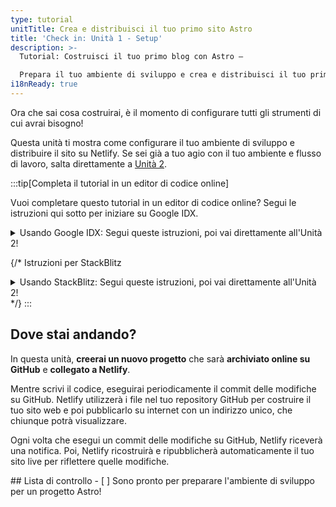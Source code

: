 ```yaml
---
type: tutorial
unitTitle: Crea e distribuisci il tuo primo sito Astro
title: 'Check in: Unità 1 - Setup'
description: >-
  Tutorial: Costruisci il tuo primo blog con Astro —

  Prepara il tuo ambiente di sviluppo e crea e distribuisci il tuo primo sito Astro
i18nReady: true
---
```


Ora che sai cosa costruirai, è il momento di configurare tutti gli strumenti di cui avrai bisogno! 

Questa unità ti mostra come configurare il tuo ambiente di sviluppo e distribuire il sito su Netlify. Se sei già a tuo agio con il tuo ambiente e flusso di lavoro, salta direttamente a [Unità 2](/it/tutorial/2-pages/).

:::tip[Completa il tutorial in un editor di codice online]

Vuoi completare questo tutorial in un editor di codice online? Segui le istruzioni qui sotto per iniziare su Google IDX.

<details>
<summary>Usando Google IDX: Segui queste istruzioni, poi vai direttamente all'Unità 2!</summary>

**Configura IDX**

<Steps>
1. Segui il link esterno per [aprire il template "Empty Project" in un nuovo spazio di lavoro su IDX](https://astro.new/minimal?on=idx).

2. Segui il prompt per effettuare il login con il tuo account Google, se non sei già loggato.

3. Inserisci un nome per il tuo progetto se vuoi cambiarlo dal nome predefinito "Empty Project". Clicca su **Crea**.

4. Aspetta che lo spazio di lavoro venga creato. Questo potrebbe richiedere 30 - 60 secondi. Se tutto va bene, vedrai il progetto Astro caricato nell'editor di codice online.

5. Aspetta che IDX esegua due script: uno per installare Astro e un altro per avviare il server di sviluppo. Nota che potresti vedere brevemente un messaggio che indica che lo spazio di lavoro "non ha trovato Astro", se lo spazio di lavoro si carica prima che Astro abbia finito di installarsi. Questo messaggio può essere ignorato e cancellato se non si risolve da solo.
</Steps>

**Apporta una modifica**

Se tutto va bene, dovresti vedere il codice del file `src/pages/index.astro` aperto in modalità split screen con un'anteprima dal vivo del sito web. Segui le istruzioni per ["Scrivere la tua prima linea di Astro"](/it/tutorial/1-setup/3/) per fare una modifica a questo file.

**Crea un Repository su GitHub**

<Steps>
1. Naviga sull'elemento di navigazione "Controllo Sorgente" nel menu verticale, oppure aprilo con <kbd>CTRL + SHIFT + G</kbd>. 

2. Seleziona l'opzione per Pubblicare su GitHub. Questo creerà un nuovo repository nel tuo account GitHub.
3. Segui le istruzioni per effettuare il login nel tuo account GitHub.
4. Una volta loggato, torna alla scheda IDX e ti verrà chiesto di scegliere un nome per il tuo nuovo repository e se vuoi creare un repository privato o pubblico. Puoi scegliere qualsiasi nome e qualsiasi tipo di repository per questo tutorial.
5. IDX eseguirà un commit iniziale e pubblicherà sul tuo nuovo repository GitHub.
6. In futuro, ogni volta che avrai modifiche da eseguire il commit su GitHub, l'icona di navigazione del Controllo Sorgente mostrerà un numero. Questo è il numero dei file che sono cambiati dall'ultimo commit. Navigando in questa scheda e compiendo due passaggi (commit e pubblicazione) ti permetterà di inserire un messaggio di commit e aggiornare il tuo repository.
</Steps>

**Distribuisci il tuo sito**

Se vuoi distribuire su Netlify e avere una versione live pubblicata del tuo sito mentre lavori, procedi all'Unità 1 su [Distribuire il tuo sito sul web](/it/tutorial/1-setup/5/).

Altrimenti, salta all'[Unità 2](/it/tutorial/2-pages/) per iniziare a costruire con Astro!

</details>

{/* Istruzioni per StackBlitz 
<details>
<summary>Usando StackBlitz: Segui queste istruzioni, poi vai direttamente all'Unità 2!</summary>

**Configura StackBlitz**

<Steps>
1. Segui il link esterno per [aprire il template "Empty Project" su StackBlitz](https://astro.new/minimal?on=stackblitz).

2. Clicca su "Accedi" in alto a destra per effettuare il login usando le credenziali di GitHub.

3. Nell'angolo in alto a sinistra della finestra dell'editor StackBlitz, clicca su "fork" per salvare il template nel tuo dashboard.

4. Aspetta che il progetto venga caricato, vedrai un'anteprima dal vivo del progetto "Empty Project".
</Steps>

**Apporta una modifica**

Nel pannello dei file, dovresti vedere `src/pages/index.astro`. Clicca per aprirlo e segui [Scrivere la tua prima linea di Astro](/it/tutorial/1-setup/3/) per fare una modifica a questo file.

**Crea un Repository su GitHub**

<Steps>
1. Premi il bottone <kbd>Collega Repository</kbd> in cima alla lista dei file, inserisci un nome per il tuo repository e clicca su <kbd>Crea repo e pubblica</kbd>. 

2. Quando hai delle modifiche da eseguire il commit su GitHub, un bottone "Commit" apparirà in alto a sinistra del tuo spazio di lavoro. Cliccando su questo, ti verrà chiesto di inserire un messaggio di commit e aggiornare il tuo repository.
</Steps>

**Distribuisci il tuo sito**

Se vuoi distribuire su Netlify e avere una versione live pubblicata del tuo sito mentre lavori, procedi all'Unità 1 su [Distribuire il tuo sito sul web](/it/tutorial/1-setup/5/).

Altrimenti, salta all'[Unità 2](/it/tutorial/2-pages/) per iniziare a costruire con Astro!

</details>
*/}
:::

## Dove stai andando?

In questa unità, **creerai un nuovo progetto** che sarà **archiviato online su GitHub** e **collegato a Netlify**. 

Mentre scrivi il codice, eseguirai periodicamente il commit delle modifiche su GitHub. Netlify utilizzerà i file nel tuo repository GitHub per costruire il tuo sito web e poi pubblicarlo su internet con un indirizzo unico, che chiunque potrà visualizzare.

Ogni volta che esegui un commit delle modifiche su GitHub, Netlify riceverà una notifica. Poi, Netlify ricostruirà e ripubblicherà automaticamente il tuo sito live per riflettere quelle modifiche.



<Box icon="check-list">
## Lista di controllo

<Checklist>
- [ ] Sono pronto per preparare l'ambiente di sviluppo per un progetto Astro!
</Checklist>
</Box>
